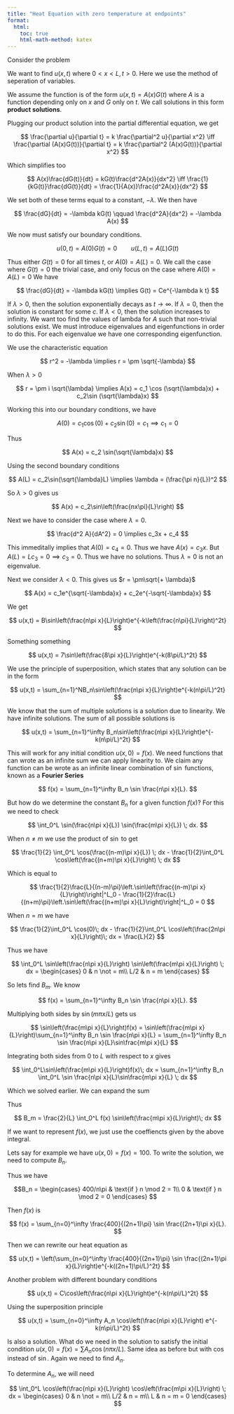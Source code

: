 ```yaml
---
title: "Heat Equation with zero temperature at endpoints"
format:
  html:
    toc: true
    html-math-method: katex
---
```


Consider the problem

\begin{cases}
\frac{\partial u}{\partial t} = k \frac{\partial^2 u}{\partial x^2}\\
u(0,t) = 0\\
u(L,t) = 0\\
u(x,0) = f(x)
\end{cases}

We want to find $u(x,t)$ where $0 < x < L, t> 0$. Here we use the method of seperation of variables.

We assume the function is of the form $u(x,t) = A(x)G(t)$ where $A$ is a function depending only on $x$ and $G$ only on $t$. We call solutions in this form [**product solutions**]{.definition}.

Plugging our product solution into the partial differential equation, we get

$$
\frac{\partial u}{\partial t} = k \frac{\partial^2 u}{\partial x^2} \iff \frac{\partial (A(x)G(t))}{\partial t} = k \frac{\partial^2 (A(x)G(t))}{\partial x^2}
$$

Which simplifies too

$$
A(x)\frac{dG(t)}{dt} = kG(t)\frac{d^2A(x)}{dx^2} \iff \frac{1}{kG(t)}\frac{dG(t)}{dt} = \frac{1}{A(x)}\frac{d^2A(x)}{dx^2}
$$

We set both of these terms equal to a constant, $-\lambda$. We then have

$$
\frac{dG}{dt} = -\lambda kG(t) \qquad \frac{d^2A}{dx^2} = -\lambda A(x)
$$

We now must satisfy our boundary conditions.

$$
u(0,t) = A(0)G(t) = 0 \qquad u(L,t) = A(L)G(t)
$$

Thus either $G(t) = 0$ for all times $t$, or $A(0) = A(L) = 0$. We call the case where $G(t) = 0$ the trivial case, and only focus on the case where $A(0) = A(L) = 0$ We have

$$
\frac{dG}{dt} = -\lambda kG(t) \implies G(t) = Ce^{-\lambda k t}
$$

If $\lambda > 0$, then the solution exponentially decays as $t \to \infty$. If $\lambda = 0$, then the solution is constant for some $c$. If $\lambda < 0$, then the solution increases to infinity. We want too find the values of lambda for $A$ such that non-trivial solutions exist. We must introduce eigenvalues and eigenfunctions in order to do this. For each eigenvalue we have one corresponding eigenfunction.

We use the characteristic equation

$$
r^2 = -\lambda \implies r = \pm \sqrt{-\lambda}
$$

When $\lambda > 0$

$$
r = \pm i \sqrt{\lambda} \implies A(x) = c_1 \cos (\sqrt{\lambda}x) + c_2\sin (\sqrt{\lambda}x)
$$

Working this into our boundary conditions, we have

$$
A(0) = c_1\cos(0) + c_2\sin(0) = c_1 \implies c_1 = 0
$$

Thus

$$
A(x) = c_2 \sin(\sqrt{\lambda}x)
$$

Using the second boundary conditions

$$
A(L) = c_2\sin(\sqrt{\lambda}L) \implies \lambda = (\frac{\pi n}{L})^2
$$

So $\lambda > 0$ gives us

$$
A(x) = c_2\sin\left(\frac{nx\pi}{L}\right)
$$

Next we have to consider the case where $\lambda = 0$.

$$
\frac{d^2 A}{dA^2} = 0 \implies c_3x + c_4
$$

This immeditally implies that $A(0) = c_4 = 0$. Thus we have $A(x) = c_3 x$. But $A(L) = Lc_3 = 0 \implies c_3 = 0$. Thus we have no solutions. Thus $\lambda = 0$ is not an eigenvalue. 

Next we consider $\lambda < 0$. This gives us $r = \pm\sqrt{+ \lambda}$

$$
A(x) = c_1e^{\sqrt{-\lambda}x} + c_2e^{-\sqrt{-\lambda}x}
$$

We get

$$
u(x,t) = B\sin\left(\frac{n\pi x}{L}\right)e^{-k\left(\frac{n\pi}{L}\right)^2t}
$$

Something something

$$
u(x,t) = 7\sin\left(\frac{8\pi x}{L}\right)e^{-k(8\pi/L)^2t}
$$

We use the principle of superposition, which states that any solution can be in the form

$$
u(x,t) = \sum_{n=1}^NB_n\sin\left(\frac{n\pi x}{L}\right)e^{-k(n\pi/L)^2t}
$$

We know that the sum of multiple solutions is a solution due to linearity. We have infinite solutions. The sum of all possible solutions is

$$
u(x,t) = \sum_{n=1}^\infty B_n\sin\left(\frac{n\pi x}{L}\right)e^{-k(n\pi/L)^2t}
$$

This will work for any initial condition $u(x,0) = f(x)$. We need functions that can wrote as an infinite sum we can apply linearity to. We claim any function can be wrote as an infinite linear combination of $\sin$ functions, known as a [**Fourier Series**]{.definition}

$$
f(x) = \sum_{n=1}^\infty B_n \sin \frac{n\pi x}{L}.
$$

But how do we determine the constant $B_n$ for a given function $f(x)$? For this we need to check

$$
\int_0^L \sin(\frac{n\pi x}{L}) \sin(\frac{m\pi x}{L}) \; dx.
$$

When $n \not = m$ we use the product of $\sin$ to get

$$
\frac{1}{2} \int_0^L \cos(\frac{(n-m)\pi x}{L}) \; dx - \frac{1}{2}\int_0^L \cos\left(\frac{(n+m)\pi x}{L}\right) \; dx
$$

Which is equal to

$$
\frac{1}{2}\frac{L}{(n-m)\pi}\left.\sin\left(\frac{(n-m)\pi x}{L}\right)\right|^L_0 - \frac{1}{2}\frac{L}{(n+m)\pi}\left.\sin\left(\frac{(n+m)\pi x}{L}\right)\right|^L_0 = 0
$$

When $n = m$ we have

$$
\frac{1}{2}\int_0^L \cos(0)\; dx - \frac{1}{2}\int_0^L \cos\left(\frac{2n\pi x}{L}\right)\; dx = \frac{L}{2}
$$

Thus we have

$$
\int_0^L \sin\left(\frac{n\pi x}{L}\right) \sin\left(\frac{m\pi x}{L}\right) \; dx = \begin{cases}
0 & n \not = m\\
L/2 & n = m
\end{cases}
$$

So lets find $B_m$. We know

$$
f(x) = \sum_{n=1}^\infty B_n \sin \frac{n\pi x}{L}.
$$

Multiplying both sides by $\sin(m\pi x/L)$ gets us

$$
\sin\left(\frac{m\pi x}{L}\right)f(x) = \sin\left(\frac{m\pi x}{L}\right)\sum_{n=1}^\infty B_n \sin \frac{n\pi x}{L} = \sum_{n=1}^\infty B_n \sin \frac{n\pi x}{L}\sin\frac{m\pi x}{L}
$$

Integrating both sides from $0$ to $L$ with respect to $x$ gives

$$
\int_0^L\sin\left(\frac{m\pi x}{L}\right)f(x)\; dx = \sum_{n=1}^\infty B_n \int_0^L \sin \frac{n\pi x}{L}\sin\frac{m\pi x}{L} \; dx
$$

Which we solved earlier. We can expand the sum

\begin{align*}
\sum_{n=1}^\infty B_n \int_0^L \sin \frac{n\pi x}{L}\sin\frac{m\pi x}{L} \; dx &= B_1 \int_0^L \sin \frac{\pi x}{L}\sin\frac{m\pi x}{L} \; dx\\
&+ B_2 \int_0^L \sin \frac{2\pi x}{L}\sin\frac{m\pi x}{L} \; dx\\
&+ B_3\int_0^L \sin \frac{3\pi x}{L}\sin\frac{m\pi x}{L} \; dx\\
&+ B_4\int_0^L \sin \frac{4\pi x}{L}\sin\frac{m\pi x}{L} \; dx\\
&+ \cdots\\
&+ B_m\int_0^L \sin \frac{m\pi x}{L}\sin\frac{m\pi x}{L} \; dx\\
&+ B_{m+1}\int_0^L \sin \frac{(m+1)\pi x}{L}\sin\frac{m\pi x}{L} \; dx\\
&+ \cdots\\
&= B_m \frac{L}{2}
\end{align*}

Thus

$$
B_m = \frac{2}{L} \int_0^L f(x) \sin\left(\frac{m\pi x}{L}\right)\; dx
$$

If we want to represent $f(x)$, we just use the coeffiencts given by the above integral.

Lets say for example we have $u(x,0) = f(x) = 100$. To write the solution, we need to compute $B_n$.

\begin{align*}
B_n &= \frac{2}{L} \int_0^L f(x) \sin\left(\frac{n\pi x}{L}\right)\; dx\\
&= \frac{2}{L} \int_0^L 100 \sin\left(\frac{n\pi x}{L}\right)\; dx\\
&= \frac{200}{L} \frac{L}{n\pi} \left.\left(- \cos\left(\frac{n\pi x}{L}\right)\right)\right|^L_0\\
&= \frac{200}{n\pi}\left[-\cos(n\pi) + \cos(0)\right]
\end{align*}

Thus we have

$$B_n = \begin{cases}
400/n\pi  & \text{if } n \mod 2 = 1\\
0 & \text{if } n \mod 2 = 0
\end{cases}
$$

Then $f(x)$ is

$$
f(x) = \sum_{n=0}^\infty \frac{400}{(2n+1)\pi} \sin \frac{(2n+1)\pi x}{L}.
$$

Then we can rewrite our heat equation as

$$
u(x,t) = \left(\sum_{n=0}^\infty \frac{400}{(2n+1)\pi} \sin \frac{(2n+1)\pi x}{L}\right)e^{-k((2n+1)\pi/L)^2t}
$$

Another problem with different boundary conditions 

$$
u(x,t) = C\cos\left(\frac{n\pi x}{L}\right)e^{-k(n\pi/L)^2t}
$$

Using the superposition principle

$$
u(x,t) = \sum_{n=0}^\infty A_n \cos\left(\frac{n\pi x}{L}\right) e^{-k(n\pi/L)^2t}
$$

Is also a solution. What do we need in the solution to satisfy the initial condition $u(x,0) = f(x) = \sum A_n\cos(n\pi x/L)$. Same idea as before but with $\cos$ instead of $\sin$. Again we need to find $A_n$. 

To determine $A_n$, we will need 

$$
\int_0^L \cos\left(\frac{n\pi x}{L}\right) \cos\left(\frac{m\pi x}{L}\right) \; dx = \begin{cases}
0 & n \not = m\\
L/2 & n = m\\
L & n = m = 0
\end{cases}
$$
